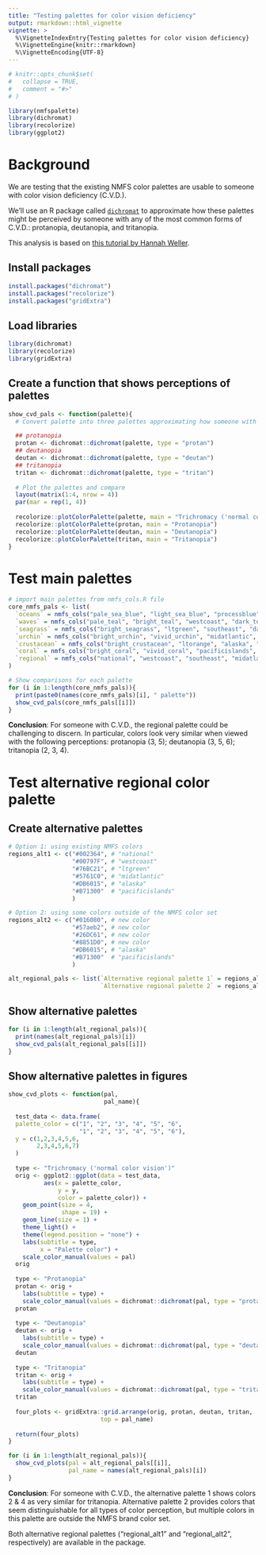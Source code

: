 ```yaml
---
title: "Testing palettes for color vision deficiency"
output: rmarkdown::html_vignette
vignette: >
  %\VignetteIndexEntry{Testing palettes for color vision deficiency}
  %\VignetteEngine{knitr::rmarkdown}
  %\VignetteEncoding{UTF-8}
---
```


```r
# knitr::opts_chunk$set(
#   collapse = TRUE,
#   comment = "#>"
# )
```

```r
library(nmfspalette)
library(dichromat)
library(recolorize)
library(ggplot2)
```

# Background

We are testing that the existing NMFS color palettes are usable to someone with color vision deficiency (C.V.D.).

We'll use an R package called [`dichromat`](https://cran.r-project.org/web/packages/dichromat/index.html) to approximate how these palettes might be perceived by someone with any of the most common forms of C.V.D.: protanopia, deutanopia, and tritanopia.

This analysis is based on [this tutorial by Hannah Weller](https://hiweller.rbind.io/post/using-the-dichromat-package-to-check-if-your-plot-is-colorblind-friendly/).

## Install packages
```r
install.packages("dichromat")
install.packages("recolorize")
install.packages("gridExtra")
```

## Load libraries
```r
library(dichromat)
library(recolorize)
library(gridExtra)
```

## Create a function that shows perceptions of palettes
```r
show_cvd_pals <- function(palette){
  # Convert palette into three palettes approximating how someone with each type of C.V.D. would perceive the original palette

  ## protanopia
  protan <- dichromat::dichromat(palette, type = "protan")
  ## deutanopia
  deutan <- dichromat::dichromat(palette, type = "deutan")
  ## tritanopia
  tritan <- dichromat::dichromat(palette, type = "tritan")
  
  # Plot the palettes and compare
  layout(matrix(1:4, nrow = 4))
  par(mar = rep(1, 4))
  
  recolorize::plotColorPalette(palette, main = "Trichromacy ('normal color vision')")
  recolorize::plotColorPalette(protan, main = "Protanopia")
  recolorize::plotColorPalette(deutan, main = "Deutanopia")
  recolorize::plotColorPalette(tritan, main = "Tritanopia")
}
```

# Test main palettes
```r
# import main palettes from nmfs_cols.R file
core_nmfs_pals <- list(
  `oceans` = nmfs_cols("pale_sea_blue", "light_sea_blue", "processblue", "reflexblue", "national", "o50pblack"),
  `waves` = nmfs_cols("pale_teal", "bright_teal", "westcoast", "dark_teal_green"),
  `seagrass` = nmfs_cols("bright_seagrass", "ltgreen", "southeast", "dark_seagrass"),
  `urchin` = nmfs_cols("bright_urchin", "vivid_urchin", "midatlantic", "dark_urchin"),
  `crustacean` = nmfs_cols("bright_crustacean", "ltorange", "alaska", "dark_crustacean"),
  `coral` = nmfs_cols("bright_coral", "vivid_coral", "pacificislands", "dark_coral"),
  `regional` = nmfs_cols("national", "westcoast", "southeast", "midatlantic", "alaska", "pacificislands")
)

# Show comparisons for each palette
for (i in 1:length(core_nmfs_pals)){
  print(paste0(names(core_nmfs_pals)[i], " palette"))
  show_cvd_pals(core_nmfs_pals[[i]])
}
```

**Conclusion**: For someone with C.V.D., the regional palette could be challenging to discern. In particular, colors look very similar when viewed with the following perceptions: protanopia (3, 5); deutanopia (3, 5, 6); tritanopia (2, 3, 4).

# Test alternative regional color palette
## Create alternative palettes
```r
# Option 1: using existing NMFS colors
regions_alt1 <- c("#002364", # "national"
                  "#00797F", # "westcoast"
                  "#76BC21", # "ltgreen"
                  "#5761C0", # "midatlantic"
                  "#DB6015", # "alaska"
                  "#B71300"  # "pacificislands"
                  )

# Option 2: using some colors outside of the NMFS color set
regions_alt2 <- c("#016080", # new color
                  "#57aeb2", # new color
                  "#26DC61", # new color
                  "#8851D0", # new color
                  "#DB6015", # "alaska"
                  "#B71300"  # "pacificislands"
                  )

alt_regional_pals <- list(`Alternative regional palette 1` = regions_alt1,
                          `Alternative regional palette 2` = regions_alt2)

```

## Show alternative palettes
```r
for (i in 1:length(alt_regional_pals)){
  print(names(alt_regional_pals)[i])
  show_cvd_pals(alt_regional_pals[[i]])
}
```

## Show alternative palettes in figures
```r
show_cvd_plots <- function(pal,
                           pal_name){
  
  test_data <- data.frame(
  palette_color = c("1", "2", "3", "4", "5", "6",
                    "1", "2", "3", "4", "5", "6"),
  y = c(1,2,3,4,5,6,
        2,3,4,5,6,7)
  )
  
  type <- "Trichromacy ('normal color vision')"
  orig <- ggplot2::ggplot(data = test_data,
          aes(x = palette_color,
              y = y,
              color = palette_color)) + 
    geom_point(size = 4,
               shape = 19) +
    geom_line(size = 1) +
    theme_light() +
    theme(legend.position = "none") +
    labs(subtitle = type,
         x = "Palette color") +
    scale_color_manual(values = pal)
  orig
  
  type <- "Protanopia"
  protan <- orig +
    labs(subtitle = type) +
    scale_color_manual(values = dichromat::dichromat(pal, type = "protan")) 
  protan
  
  type <- "Deutanopia"
  deutan <- orig +
    labs(subtitle = type) +
    scale_color_manual(values = dichromat::dichromat(pal, type = "deutan"))
  deutan
  
  type <- "Tritanopia"
  tritan <- orig +
    labs(subtitle = type) +
    scale_color_manual(values = dichromat::dichromat(pal, type = "tritan"))
  tritan
  
  four_plots <- gridExtra::grid.arrange(orig, protan, deutan, tritan,
                          top = pal_name)
  
  return(four_plots)
}

for (i in 1:length(alt_regional_pals)){
  show_cvd_plots(pal = alt_regional_pals[[i]],
                 pal_name = names(alt_regional_pals)[i])
}
```

**Conclusion**: For someone with C.V.D., the alternative palette 1 shows colors 2 & 4 as very similar for tritanopia. Alternative palette 2 provides colors that seem distinguishable for all types of color perception, but multiple colors in this palette are outside the NMFS brand color set.

Both alternative regional palettes ("regional_alt1" and "regional_alt2", respectively) are available in the package.
